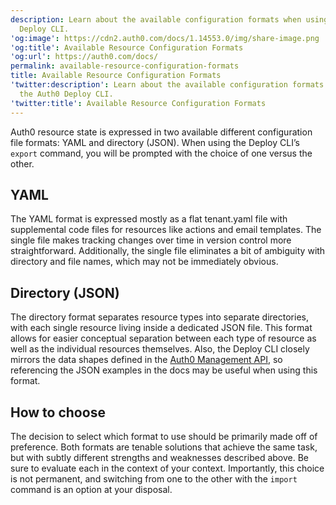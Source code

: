 ```yaml
---
description: Learn about the available configuration formats when using the Auth0
  Deploy CLI.
'og:image': https://cdn2.auth0.com/docs/1.14553.0/img/share-image.png
'og:title': Available Resource Configuration Formats
'og:url': https://auth0.com/docs/
permalink: available-resource-configuration-formats
title: Available Resource Configuration Formats
'twitter:description': Learn about the available configuration formats when using
  the Auth0 Deploy CLI.
'twitter:title': Available Resource Configuration Formats
---
```

Auth0 resource state is expressed in two available different configuration file formats: YAML and directory (JSON). When using the Deploy CLI’s `export` command, you will be prompted with the choice of one versus the other.

## YAML

The YAML format is expressed mostly as a flat tenant.yaml file with supplemental code files for resources like actions and email templates. The single file makes tracking changes over time in version control more straightforward. Additionally, the single file eliminates a bit of ambiguity with directory and file names, which may not be immediately obvious.

## Directory (JSON)

The directory format separates resource types into separate directories, with each single resource living inside a dedicated JSON file. This format allows for easier conceptual separation between each type of resource as well as the individual resources themselves. Also, the Deploy CLI closely mirrors the data shapes defined in the [Auth0 Management API](https://auth0.com/docs/api/management/v2), so referencing the JSON examples in the docs may be useful when using this format.

## How to choose

The decision to select which format to use should be primarily made off of preference. Both formats are tenable solutions that achieve the same task, but with subtly different strengths and weaknesses described above. Be sure to evaluate each in the context of your context. Importantly, this choice is not permanent, and switching from one to the other with the `import` command is an option at your disposal.